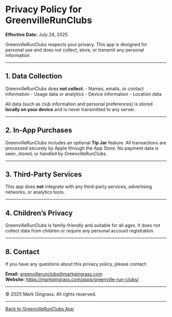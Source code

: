# Privacy Policy for GreenvilleRunClubs

**Effective Date:** July 24, 2025

GreenvilleRunClubs respects your privacy. This app is designed for personal use and does not collect, store, or transmit any personal information.

---

## 1. Data Collection

GreenvilleRunClubs does **not collect**:
- Names, emails, or contact information
- Usage data or analytics
- Device information
- Location data

All data (such as club information and personal preferences) is stored **locally on your device** and is never transmitted to any server.

---

## 2. In-App Purchases

GreenvilleRunClubs includes an optional **Tip Jar** feature. All transactions are processed securely by Apple through the App Store. No payment data is seen, stored, or handled by GreenvilleRunClubs.

---

## 3. Third-Party Services

This app does **not** integrate with any third-party services, advertising networks, or analytics tools.

---

## 4. Children's Privacy

GreenvilleRunClubs is family-friendly and suitable for all ages. It does not collect data from children or require any personal account registration.

---

## 8. Contact

If you have any questions about this privacy policy, please contact:

**Email:** [greenvillerunclubs@markgingrass.com](mailto:greenvillerunclubs@markgingrass.com)  
**Website:** [https://markgingrass.com/apps/greenville-run-clubs/](https://markgingrass.com/apps/greenville-run-clubs/)

---

© 2025 Mark Gingrass. All rights reserved.

---

[Back to GreenvilleRunClubs App](/apps/greenville-run-clubs/)